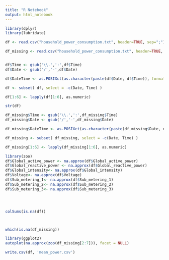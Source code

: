 ```yaml
---
title: "R Notebook"
output: html_notebook
---
```

```r
library(dplyr)
library(lubridate)

df <- read.csv("household_power_consumption.txt", header=TRUE, sep=";")

df_missing <- read.csv("household_power_consumption.txt", header=TRUE, sep=";")


df$Time <- gsub('\\.',':',df$Time)
df$Date <- gsub('/','-',df$Date)

df$DateTime <- as.POSIXct(as.character(paste(df$Date, df$Time)), format="%d-%m-%Y %H:%M:%S")

df <- subset( df, select = -c(Date, Time) )

df[1:6] <- lapply(df[1:6], as.numeric)

str(df)

df_missing$Time <- gsub('\\.',':',df_missing$Time)
df_missing$Date <- gsub('/','-',df_missing$Date)

df_missing$DateTime <- as.POSIXct(as.character(paste(df_missing$Date, df_missing$Time)), format="%d-%m-%Y %H:%M:%S")

df_missing <- subset( df_missing, select = -c(Date, Time) )

df_missing[1:6] <- lapply(df_missing[1:6], as.numeric)


```
```r
library(zoo) 
df$Global_active_power <- na.approx(df$Global_active_power)
df$Global_reactive_power <- na.approx(df$Global_reactive_power)
df$Global_intensity<- na.approx(df$Global_intensity)
df$Voltage<- na.approx(df$Voltage)
df$Sub_metering_1<- na.approx(df$Sub_metering_1)
df$Sub_metering_2<- na.approx(df$Sub_metering_2)
df$Sub_metering_3<- na.approx(df$Sub_metering_3)





```

```r

colSums(is.na(df))




```

```r
which(is.na(df_missing))
```


```r
library(ggplot2)
autoplot(na.approx(zoo(df_missing[2:7])), facet = NULL)
```
```r
write.csv(df, 'mean_power.csv')
```

